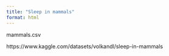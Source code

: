 ```yaml
---
title: "Sleep in mammals"
format: html
---
```


mammals.csv

https://www.kaggle.com/datasets/volkandl/sleep-in-mammals